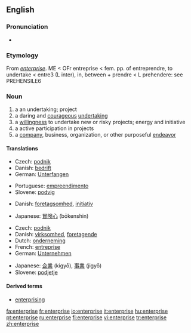 {{see|Enterprise}}
{{wikipedia}}
==English==

===Pronunciation===
*{{audio|en-us-enterprise.ogg|Audio (US)}}

===Etymology===
From {{MF.}} ''[[entreprise|enterprise]]''.
ME < OFr entreprise < fem. pp. of entreprendre, to undertake < entre3 (L inter), in, between + prendre < L prehendere: see PREHENSILE6
===Noun===
{{en-noun}}

# a an undertaking; project
# a daring and [[courageous]] [[undertaking]]
# a [[willingness]] to undertake new or risky projects; energy and initiative 
# a active participation in projects
# a [[company]], business, organization, or other purposeful [[endeavor]]

====Translations====
{{trans-top|Undertaking}}
*Czech: [[podnik]] {{m}}
*Danish: [[bedrift]]
*German: [[Unterfangen]] {{n}}
{{trans-mid}}
*Portuguese: [[empreendimento]]
*Slovene: [[podvig]] {{m}}
{{trans-bottom}}

{{trans-top|Willingness}}
*Danish: [[foretagsomhed]], [[initiativ]]
{{trans-mid}}
*Japanese: [[冒険心]] (bōkenshin)
{{trans-bottom}}

{{trans-top|Company}}
*Czech: [[podnik]] {{m}}
*Danish: [[virksomhed]], [[foretagende]]
*Dutch: [[onderneming]] {{f}}
*French: [[entreprise]] {{f}}
*German: [[Unternehmen]] {{n}}
{{trans-mid}}
*Japanese: [[企業]] (kigyō), [[事業]] (jigyō)
*Slovene: [[podjetje]] {{n}}
{{trans-bottom}}

====Derived terms====
*[[enterprising]]

[[fa:enterprise]]
[[fr:enterprise]]
[[io:enterprise]]
[[it:enterprise]]
[[hu:enterprise]]
[[pt:enterprise]]
[[ru:enterprise]]
[[fi:enterprise]]
[[vi:enterprise]]
[[tr:enterprise]]
[[zh:enterprise]]